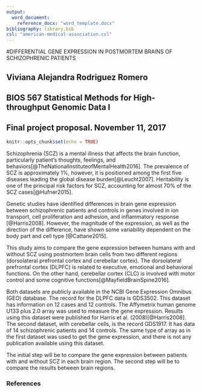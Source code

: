 ```yaml
---
output: 
  word_document: 
    reference_docx: "word_template.docx"
bibliography: library.bib
csl: "american-medical-association.csl"
---
```


#DIFFERENTIAL GENE EXPRESSION IN POSTMORTEM BRAINS OF SCHIZOPHRENIC PATIENTS

## Viviana Alejandra Rodriguez Romero
## BIOS 567 Statistical Methods for High-throughput Genomic Data I
## Final project proposal. November 11, 2017

```r
knitr::opts_chunk$set(echo = TRUE)
```


Schizophrenia (SCZ) is a mental illness that affects the brain function, particularly patient's thoughts, feelings, and behaviors[@TheNationalInstituteofMentalHealth2016]. The prevalence of SCZ is approximately 1%, however, it is positioned among the first five diseases leading the global disease burden[@Leucht2007]. Heritability is one of the principal risk factors for SCZ, accounting for almost 70% of the SCZ cases[@Hufner2015]. 

Genetic studies have identified differences in brain gene expression between schizophrenic patients and controls in genes involved in ion transport, cell proliferation and adhesion, and inflammatory response [@Harris2008]. However, the magnitude of the expression, as well as the direction of the difference, have shown some variability dependent on the body part and cell type [@Cattane2015].

This study aims to compare the gene expression between humans with and without SCZ using postmortem brain cells from two different regions (dorsolateral prefrontal cortex and cerebellar cortex). The dorsolateral prefrontal cortex (DLPFC) is related to executive, emotional and behavioral functions. On the other hand, cerebellar cortex (CLC) is involved with motor control and some cognitive functions[@MayfieldBrainSpine2016].

Both datasets are publicly available in the NCBI Gene Expression Omnibus (GEO) database. The record for the DLPFC data is GDS3502. This dataset has information on 12 cases and 12 controls. The Affymetrix human genome U133 plus 2.0 array was used to measure the gene expression. Results using this dataset were published for Harris et al. (2008)[@Harris2008]. The second dataset, with cerebellar cells, is the record GDS1917. It has data of 14 schizophrenic patients and 14 controls. The same type of array as in the first dataset was used to get the gene expression, and there is not any publication available using this dataset. 

The initial step will be to compare the gene expression between patients with and without SCZ in each brain region. The second step will be to compare the results between brain regions.

### References


